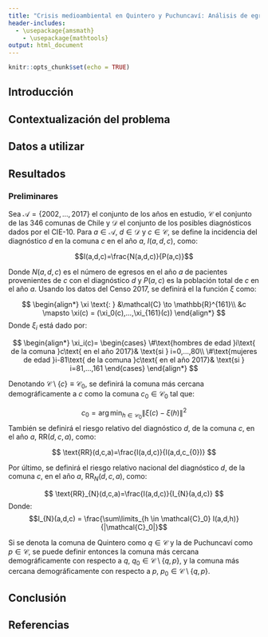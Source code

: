 ```yaml
---
title: "Crisis medioambiental en Quintero y Puchuncaví: Análisis de egresos hospitalarios período 2002-2017 *(sujeto a cambios)*"
header-includes:
  - \usepackage{amsmath}
    - \usepackage{mathtools}
output: html_document
---
```


```r
knitr::opts_chunk$set(echo = TRUE)
```

## Introducción

## Contextualización del problema

## Datos a utilizar

## Resultados

### Preliminares

Sea $\mathcal{A}=\{2002,...,2017\}$ el conjunto de los años en estudio, $\mathcal{C}$ el conjunto de las 346 comunas de Chile y $\mathcal{D}$ el conjunto de los posibles diagnósticos dados por el CIE-10. Para $a \in \mathcal{A}$, $d \in \mathcal{D}$ y $c \in \mathcal{C}$, se define la incidencia del diagnóstico $d$ en la comuna $c$ en el año $a$,  $I(a,d,c)$, como: 

$$I(a,d,c)=\frac{N(a,d,c)}{P(a,c)}$$

Donde $N(a,d,c)$ es el número de egresos en el año $a$ de pacientes provenientes de $c$ con el diagnóstico $d$ y $P(a,c)$ es la población total de $c$ en el año $a$. Usando los datos del Censo 2017, se definirá el la función $\xi$ como:
    
$$
  \begin{align*}
      \xi \text{: } &\mathcal{C} \to \mathbb{R}^{161}\\
       &c \mapsto \xi(c) = (\xi_0(c),...,\xi_{161}(c))
\end{align*}
$$
Donde $\xi_i$ está dado por:

$$
  \begin{align*}
     \xi_i(c)= \begin{cases}
    \#\text{hombres de edad }i\text{ de la comuna }c\text{ en el año 2017}& \text{si } i=0,...,80\\
    \#\text{mujeres de edad }i-81\text{ de la comuna }c\text{ en el año 2017}& \text{si } i=81,...,161
    \end{cases}
\end{align*}
$$

Denotando $\mathcal{C}\setminus\{c\}\equiv\mathcal{C}_0$, se definirá la comuna más cercana demográficamente a $c$ como la comuna $c_0 \in \mathcal{C}_0$ tal que:

$$
c_0=\arg \min_{h \in \mathcal{C}_0} \left\lVert \xi(c)-\xi(h) \right\rVert ^2
$$
También se definirá el riesgo relativo del diagnóstico $d$, de la comuna $c$, en el año $a$, $\text{RR}(d,c,a)$, como:

[//]: # (este parámetro va sí o sí, es muy usado en epidemiología)

$$
\text{RR}(d,c,a)=\frac{I(a,d,c)}{I(a,d,c_{0})}
$$

Por último, se definirá el riesgo relativo nacional del diagnóstico $d$, de la comuna $c$, en el año $a$, $\text{RR}_{N}(d,c,a)$, como:

[//]: # (este parámetro es opcional, porque es un invento nuestro (no sé si tendrá algun sustento estadístico usarlo))

$$
\text{RR}_{N}(d,c,a)=\frac{I(a,d,c)}{I_{N}(a,d,c)}
$$
Donde: 
$$I_{N}(a,d,c) = \frac{\sum\limits_{h \in \mathcal{C}_0} I(a,d,h)}{|\mathcal{C}_0|}$$


Si se denota la comuna de Quintero como $q \in \mathcal{C}$ y la de Puchuncaví como $p \in \mathcal{C}$, se puede definir entonces la comuna más cercana demográficamente con respecto a $q$, $q_{0} \in \mathcal{C}\setminus\{q,p\}$, y la comuna más cercana demográficamente con respecto a $p$, $p_{0} \in \mathcal{C}\setminus\{q,p\}$. 

## Conclusión

## Referencias
